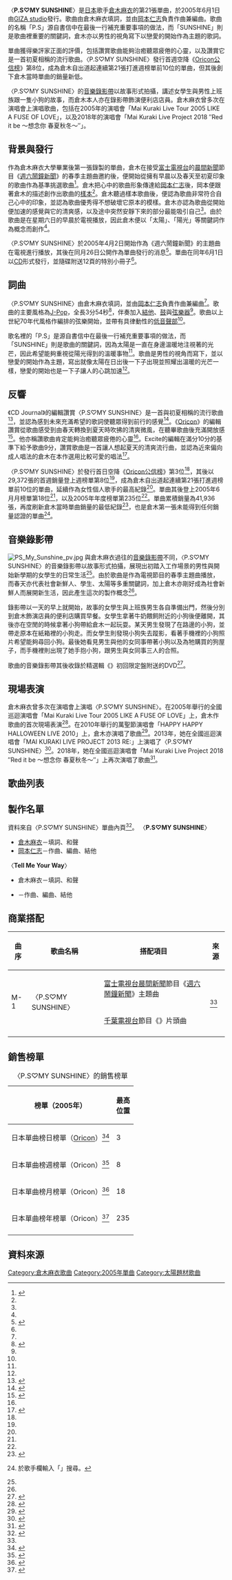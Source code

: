 {{Infobox song
| name       = P.S♡MY SUNSHINE
| type       = single
| cover      = PS_My_Sunshine_cover.jpg
| alt        =
| artist     = [[倉木麻衣|倉木麻衣]]
| album      = [[FUSE_OF_LOVE|FUSE OF LOVE]]
| released   = {{start date|2005|6|1}}
| format     = [[CD|CD]]
| recorded   = 
| genre      = [[J-Pop|J-Pop]]
| length     = {{duration|m=3|s=54}}
| label      = [[GIZA_studio|GIZA studio]]
| lyricist   = 倉木麻衣
| composer   = [[岡本仁志|岡本仁志]]
| producer   = 
| prev_title = [[Dancing_(單曲)|Dancing]]
| prev_year  = 2005
| next_title = [[Growing_of_my_heart|Growing of my heart]]
| next_year  = 2005
| misc       = 
}}
〈'''P.S♡MY SUNSHINE'''〉是[[日本|日本]]歌手[[倉木麻衣|倉木麻衣]]的第21張單曲，於2005年6月1日由[[GIZA_studio|GIZA studio]]發行。歌曲由倉木麻衣填詞，並由[[岡本仁志|岡本仁志]]負責作曲兼編曲。歌曲的名稱「P.S」源自書信中在最後一行補充重要事項的做法，而「SUNSHINE」則是歌曲裡重要的關鍵詞，倉木亦以男性的視角寫下以戀愛的開始作為主題的歌詞。

單曲獲得樂評家正面的評價，包括讚賞歌曲能夠治癒聽眾疲倦的心靈，以及讚賞它是一首初夏相稱的流行歌曲。〈P.S♡MY SUNSHINE〉發行首週空降《[[Oricon公信榜|Oricon公信榜]]》第8位，成為倉木自出道起連續第21張打進週榜單前10位的單曲，但其後創下倉木當時單曲的銷量新低。

〈P.S♡MY SUNSHINE〉的[[音樂錄影帶|音樂錄影帶]]以故事形式拍攝，講述女學生與男性上班族跟一隻小狗的故事，而倉木本人亦在錄影帶飾演便利店店員。倉木麻衣曾多次在演唱會上演唱歌曲，包括在2005年的演唱會「Mai Kuraki Live Tour 2005 LIKE A FUSE OF LOVE」，以及2018年的演唱會「Mai Kuraki Live Project 2018 ″Red it be ～想念你 春夏秋冬～″」。

== 背景與發行 ==
作為倉木麻衣大學畢業後第一張錄製的單曲，倉木在接受[[富士電視台|富士電視台]]的[[晨間新聞|晨間新聞]]節目《[[週六鬧鐘新聞|週六鬧鐘新聞]]》的春季主題曲邀約後，便開始從擁有早晨以及春天至初夏印象的歌曲作為基準挑選歌曲<ref name="mf">{{cite web|url=http://www.mfmagazine.com/mfm/other_contents/backnumber/previous_year/2005/05_06/0506_tokushu2.html|script-title=ja: Music Freak Magazine Vol.127　2005年6月号 倉木麻衣 interview|publisher=Music Freak Magazine|language=Ja|accessdate=2021-02-25}}</ref>。倉木把心中的歌曲形象傳達給[[岡本仁志|岡本仁志]]後，岡本便跟著倉木的描述創作出歌曲的[[樣本唱片|樣本]]<ref name="mf"/>。倉木聽過樣本歌曲後，便認為歌曲非常符合自己心中的印象，並認為歌曲優秀得不想破壞它原本的模樣。倉木亦認為歌曲從開始便加速的感覺與它的清爽感，以及途中突然安靜下來的部分最能吸引自己<ref name="mf"/>。由於歌曲是在星期六日的早晨於電視播放，因此倉木便以「太陽」、「陽光」等關鍵詞作為概念而創作<ref name="mf"/>。

〈P.S♡MY SUNSHINE〉於2005年4月2日開始作為《週六鬧鐘新聞》的主題曲在電視進行播放，其後在同月26日公開作為單曲發行的消息<ref name="barks">{{cite news|url=https://www.barks.jp/news/?id=1000007334|script-title=ja:倉木麻衣、土曜の朝のテーマ曲をシングル発売！|publisher=Barks|language=Ja|date=2005-04-26|accessdate=2021-02-25|archive-date=2021-02-15|archive-url=https://web.archive.org/web/20210215032509/https://www.barks.jp/news/?id=1000007334|dead-url=no}}</ref>。單曲在同年6月1日以[[CD|CD]]形式發行，並隨碟附送12頁的特別小冊子<ref name="barks"/>。

== 詞曲 ==
{{Listen|pos=left|filename=PS_MY SUNSHINE_Song.ogg|title=〈P.S♡MY SUNSHINE〉（2005年）|description=〈P.S♡MY SUNSHINE〉的副歌部分，歌詞提及「太陽」等關鍵詞。|format=[[Ogg|Ogg]]}}
〈P.S♡MY SUNSHINE〉由倉木麻衣填詞，並由[[岡本仁志|岡本仁志]]負責作曲兼編曲<ref name="credit"/>。歌曲的主要風格為[[J-Pop|J-Pop]]，全長3分54秒<ref>{{cite web|url=https://tower.jp/item/1694119/P-S-MY-SUNSHINE|script-title=ja:倉木麻衣/P.S MY SUNSHINE|publisher=[[淘兒唱片|Tower Records]]|language=Ja|accessdate=2021-02-25}}</ref>，伴奏加入[[結他|結他]]、[[鼓|鼓]]與[[弦樂器|弦樂器]]<ref name="CJ2"/>。歌曲以上世紀70年代風格作編排的弦樂開始，並帶有具律動性的[[低音聲部|低音聲部]]<ref name="CJ2"/>。

歌名裡的「P.S」是源自書信中在最後一行補充重要事項的做法，而「SUNSHINE」則是歌曲的關鍵詞，因為太陽是一直在身邊溫暖地注視著的光芒，因此希望能夠重視從陽光得到的溫暖事物<ref name="mf"/>。歌曲是男性的視角而寫下，並以戀愛的開始作為主題，寫出就像太陽在日出後一下子出現並照耀出溫暖的光芒一樣，戀愛的開始也是一下子讓人的心跳加速<ref name="mf"/>。

== 反響 ==
《CD Journal》的編輯讚賞〈P.S♡MY SUNSHINE〉是一首與初夏相稱的流行歌曲<ref name="CJ">{{cite web |script-title=ja:倉木麻衣 / P.S♥MY SUNSHINE |url=https://artist.cdjournal.com/d/ps-my-sunshine/4105041071 |language=ja |publisher=CD Journal |accessdate=2021-02-25}}</ref>，並認為感到未來充滿希望的歌詞使聽眾得到前行的感覺<ref name="CJ2">{{cite web |script-title=ja:倉木麻衣 / FUSE OF LOVE |url=https://artist.cdjournal.com/d/fuse-of-love/4105070210 |language=ja |publisher=CD Journal |accessdate=2021-02-25}}</ref>。《[[Oricon|Oricon]]》的編輯讚賞從歌曲感受到由春天轉換到夏天時吹拂的清爽微風，在聽畢歌曲後充滿開放感<ref name="review">{{cite web|url=http://www.oricon.co.jp/music/review/cdreview.html|script-title=ja: CDレビュー - 倉木麻衣（シングル）P.S■MY SUNSHINE|publisher=[[Oricon|Oricon]]|language=Ja|accessdate=2021-02-25|archive-url=https://web.archive.org/web/20050529013710/http://www.oricon.co.jp/music/review/cdreview.html|archive-date=2005-05-29|dead-url=no}}</ref>。他亦稱讚歌曲肯定能夠治癒聽眾疲倦的心靈<ref name="review"/>。Excite的編輯在滿分10分的基準下給予歌曲9分，讚賞歌曲是一首讓人想起夏天的清爽流行曲，並認為近來偏向成人唱法的倉木在本作選用比較可愛的唱法<ref name>{{cite web|url=http://www.excite.co.jp/music/song/4523949033404/|script-title=ja:P.S■MY SUNSHINE / 倉木麻衣|publisher=Excite|language=Ja|accessdate=2021-02-25|archive-url=https://web.archive.org/web/20060310223154/http://www.excite.co.jp/music/song/4523949033404/|archive-date=2006-03-10|dead-url=no}}</ref>。

〈P.S♡MY SUNSHINE〉於發行首日空降《[[Oricon公信榜|Oricon公信榜]]》第3位<ref name="daily"/>，其後以29,372張的首週銷量登上週榜單第8位<ref name="weekly"/>，成為倉木自出道起連續第21張打進週榜單前10位的單曲，延續作為女性個人歌手的最高紀錄<ref name="daily"/>。單曲其後登上2005年6月月榜單第18位<ref name="monthly"/>，以及2005年年度榜單第235位<ref name="yearly"/>。單曲累積銷量為41,936張，再度刷新倉木當時單曲銷量的最低紀錄<ref>{{cite web|url=https://nendai-ryuukou.com/artist/010.html|script-title=ja: 倉木麻衣 CDシングル売上枚数一覧|publisher=年代流行|language=Ja|accessdate=2021-02-25|archive-date=2016-10-26|archive-url=https://web.archive.org/web/20161026122637/http://nendai-ryuukou.com/artist/010.html|dead-url=no}}</ref>，也是倉木第一張未能得到任何銷量認證的單曲<ref>{{cite web |script-title=ja: 一般社団法人 日本レコード協会 |language=ja |url=https://www.riaj.or.jp/f/data/cert/gd_search.html |publisher={{lang|ja|日本レコード協会}} |accessdate=2021-02-25 |archive-date=2019-01-06 |archive-url=https://web.archive.org/web/20190106231849/https://www.riaj.or.jp/f/data/cert/gd_search.html |dead-url=no }}於歌手欄輸入「{{lang|ja|倉木麻衣}}」搜尋。</ref>。

== 音樂錄影帶 ==
[[File:PS_My_Sunshine_pv.jpg|thumb]]
與倉木麻衣過往的[[音樂錄影帶|音樂錄影帶]]不同，〈P.S♡MY SUNSHINE〉的音樂錄影帶以故事形式拍攝，展現出初踏入工作場景的男性與開始新學期的女學生的日常生活<ref name="mf"/>。由於歌曲是作為電視節目的春季主題曲播放，而春天亦代表社會新鮮人、學生、太陽等多重關鍵詞，加上倉木亦剛好成為社會新鮮人而展開新生活，因此產生這次的製作概念<ref name="mf"/>。

錄影帶以一天的早上就開始，故事的女學生與上班族男生各自準備出門，然後分別到倉木飾演店員的便利店購買早餐。女學生拿著牛奶餵飼附近的小狗後便離開，其後亦在空閒的時候拿著小狗帶給倉木一起玩耍。某天男生發現了在路邊的小狗，並帶走原本在紙箱裡的小狗走。而女學生則發現小狗失去蹤影，看著手機裡的小狗照片希望能夠尋回小狗。最後她看見男生與他的女同事帶著小狗以及為牠購買的狗屋子，而手機裡則出現了她手抱小狗，跟男生與女同事三人的合照。

歌曲的音樂錄影帶其後收錄於精選輯《{{link-ja|Mai Kuraki Single Collection ～Chance for you～|Mai Kuraki Single Collection 〜Chance for you〜}}》初回限定盤附送的DVD<ref>{{cite news |url=https://tower.jp/article/feature_item/2019/10/28/0705 |script-title=ja:倉木麻衣、デビュー20周年の集大成となる初のシングルコレクション『Mai Kuraki Single Collection ～Chance for you～』12月25日発売 |publisher=Tower Records |language=Ja |date=2019-10-28 |accessdate=2021-01-17 |archive-date=2019-10-28 |archive-url=https://web.archive.org/web/20191028095754/https://tower.jp/article/feature_item/2019/10/28/0705 |dead-url=no }}</ref>。

== 現場表演 ==
倉木麻衣曾多次在演唱會上演唱〈P.S♡MY SUNSHINE〉。在2005年舉行的全國巡迴演唱會「Mai Kuraki Live Tour 2005 LIKE A FUSE OF LOVE」上，倉木作歌曲的首次現場表演<ref>{{cite news|url=https://news.livedoor.com/article/detail/2673735/|script-title=ja: ライブレポート：倉木麻衣／日本武道館「心と心のつながりを大切に」|publisher=Livedoor|language=Ja|date=2005-11-04|accessdate=2021-02-25|archive-date=2016-03-04|archive-url=https://web.archive.org/web/20160304215242/http://news.livedoor.com/article/detail/2673735/|dead-url=no}}</ref>。在2010年舉行的萬聖節演唱會「HAPPY HAPPY HALLOWEEN LIVE 2010」上，倉木亦演唱了歌曲<ref>{{cite web|url=https://www.livefans.jp/events/36669|script-title=ja:倉木麻衣 ＠さいたまスーパーアリーナ (埼玉県) (2010.10.09) |publisher=LiveFans |language=Ja |accessdate=2021-02-25}}</ref>。2013年，她在全國巡迴演唱會「MAI KURAKI LIVE PROJECT 2013 RE:」上演唱了〈P.S♡MY SUNSHINE〉<ref>{{cite web |script-title=ja:Mai Kuraki LIVE PROJECT 2013“RE:”：倉木麻衣 |url=https://www.hmv.co.jp/artist_倉木麻衣_000000000151342/item_Mai-Kuraki-LIVE-PROJECT-2013“RE-”_5580124 |language=ja |publisher=[[HMV|HMV]] |accessdate=2021-02-25 |archive-date=2014-12-21 |archive-url=https://web.archive.org/web/20141221125944/http://www.hmv.co.jp/artist_%E5%80%89%E6%9C%A8%E9%BA%BB%E8%A1%A3_000000000151342/item_Mai-Kuraki-LIVE-PROJECT-2013%E2%80%9CRE-%E2%80%9D_5580124 |dead-url=no }}</ref>。2018年，她在全國巡迴演唱會「Mai Kuraki Live Project 2018 ″Red it be ～想念你 春夏秋冬～″」上再次演唱了歌曲<ref>{{cite web |script-title=ja:Mai Kuraki Live Project 2018 “Red it be ～君想ふ 春夏秋冬～”：倉木麻衣 |url=https://www.hmv.co.jp/artist_倉木麻衣_000000000151342/item_Mai-Kuraki-Live-Project-2018-“Red-it-be-〜君想ふ-春夏秋冬〜”_10341477 |language=ja |publisher=HMV |accessdate=2021-02-24 |archive-date=2020-12-05 |archive-url=https://web.archive.org/web/20201205233416/https://www.hmv.co.jp/artist_%E5%80%89%E6%9C%A8%E9%BA%BB%E8%A1%A3_000000000151342/item_Mai-Kuraki-Live-Project-2018-%E2%80%9CRed-it-be-%E3%80%9C%E5%90%9B%E6%83%B3%E3%81%B5-%E6%98%A5%E5%A4%8F%E7%A7%8B%E5%86%AC%E3%80%9C%E2%80%9D_10341477 |dead-url=no }}</ref>。

== 歌曲列表 ==
{{tracklist
| total_length  = 12:08

| title1          = P.S♡MY SUNSHINE
| length1         = 3:51

| title2          = Tell Me Your Way   
| length2         = 3:39

| title3          = P.S♡MY SUNSHINE ～DAY TRACK version～
| length3         = 4:38
}}

== 製作名單 ==
資料來自〈P.S♡MY SUNSHINE〉單曲內頁<ref name="credit">{{cite AV media notes |title=P.S♡MY SUNSHINE |others=倉木麻衣 |date=2005-06-01 |type=單曲內頁 |publisher=[[GIZA_studio|GIZA studio]]|accessdate=2021-02-25}}</ref>。
{{Col-begin}}
{{Col-2}}
〈'''P.S♡MY SUNSHINE'''〉
*[[倉木麻衣|倉木麻衣]]－填詞、和聲
*[[岡本仁志|岡本仁志]]－作曲、編曲、結他

{{col-2}}
〈'''Tell Me Your Way'''〉
*倉木麻衣－填詞、和聲
*{{Link-ja|後藤康二}}－作曲、編曲、結他
{{Col-end}}

== 商業搭配 ==
{| class="wikitable" style="font-size: smaller;"
! 曲序
! 歌曲名稱
! 搭配項目
! 來源
|-
| rowspan="2"| M-1
| rowspan="2"| 〈P.S♡MY SUNSHINE〉
| [[富士電視台|富士電視台]][[晨間新聞|晨間新聞]]節目《[[週六鬧鐘新聞|週六鬧鐘新聞]]》主題曲
| rowspan="2"|<ref name="CJ"/>
|-
| [[千葉電視台|千葉電視台]]節目《{{Link-ja|MU-GEN|MU-GEN|MU-GEN ～Music Generations～}}》片頭曲
|-
|}

== 銷售榜單 ==
{| class="wikitable sortable plainrowheaders" style="text-align:center"
|+〈P.S♡MY SUNSHINE〉的銷售榜單
|-
! scope="col"| 榜單（2005年）
! scope="col"| 最高<br />位置
|-
! scope="row"| 日本單曲榜日榜單（[[Oricon公信榜|Oricon]]）<ref name="daily">{{cite news |script-title=ja:倉木麻衣、女性ソロ部門歴代1位を独走中! |url=https://www.oricon.co.jp/news/4658/ |language=ja |publisher=Oricon |date=2005-06-01 |accessdate=2021-02-25}}</ref>
| 3
|-
! scope="row"| 日本單曲榜週榜單（Oricon）<ref name="weekly">{{cite web|url=http://www.oricondd.com/ranking/weekly_single.php|script-title=ja:MUSIC シングル ランキング（ウイークリーTOP30）2005/06/13付|publisher=Oricon|language=Ja|accessdate=2021-02-25|archive-url=https://web.archive.org/web/20050610003954/http://www.oricondd.com/ranking/weekly_single.php|archive-date=2005-06-10|dead-url=yes}}</ref>
| 8
|-
! scope="row"| 日本單曲榜月榜單（Oricon）<ref name="monthly">{{cite web|url=http://www.oricondd.com/ranking/monthly_single.php|script-title=ja:MUSIC シングル ランキング（マンスリーTOP30）2005/6月付（2005/6月付分集計データ）|publisher=Oricon|language=Ja|accessdate=2021-02-25|archive-url=https://web.archive.org/web/20050715025512/http://www.oricondd.com/ranking/monthly_single.php|archive-date=2005-07-15|dead-url=yes}}</ref>
| 18
|-
! scope="row"| 日本單曲榜年榜單（Oricon）<ref name="yearly">{{cite web |script-title=ja:オリコンランキング情報サービス「you大樹」 |url=http://ranking.oricon.co.jp |work=Oricon |subscription=yes |accessdate=2021-02-25 |archive-date=2011-07-16 |archive-url=https://web.archive.org/web/20110716064722/http://ranking.oricon.co.jp/ |dead-url=no }}</ref>
| 235
|-
|}

== 資料來源 ==
{{reflist|30em}}
{{Kuraki Mai}}

[[Category:倉木麻衣歌曲|Category:倉木麻衣歌曲]]
[[Category:2005年單曲|Category:2005年單曲]]
[[Category:太陽題材歌曲|Category:太陽題材歌曲]]